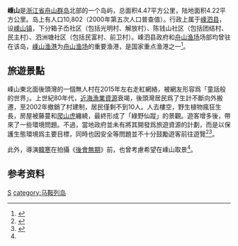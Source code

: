 '''嵊山'''是[[浙江省|浙江省]][[舟山群岛|舟山群岛]]北部的一个岛屿，总面积4.47平方公里，陆地面积4.22平方公里。岛上有人口10,802（2000年第五次人口普查值）。行政上属于[[嵊泗县|嵊泗县]]，设[[嵊山镇|嵊山镇]]，下分箱子岙社区（包括光明村、解放村）、陈钱山社区（包括团结村、民主村）、泗洲塘社区（包括民富村、前卫村）。嵊泗县政府和[[舟山渔场|舟山渔场]]场部均曾驻在该岛，[[嵊山渔港|嵊山渔港]]为[[舟山渔场|舟山渔场]]的重要渔港，是国家重点渔港之一<ref>{{cite news
|title = 百年嵊山渔场：走过世纪的繁华
|url= http://ptnews.zjol.com.cn/putuo/system/2010/10/14/012757505_01.shtml
|publisher = 普陀新闻网
|date = 2010年10月14日
|language = zh
|accessdate = 2011-07-21}}</ref>。

== 旅遊景點 ==
嵊山東北面後頭灣的一個無人村在2015年左右走紅網絡，被網友形容爲「童話般的世界」。上世紀80年代，[[舟山渔场|近海漁業資源]]衰竭，後頭灣居民爲了生計不斷向外搬遷，至2002年撤銷了村建制，居民僅剩不到10人。人去樓空，野生植物瘋狂生長，房屋被藤蔓和[[爬墙虎|爬山虎]]纏繞，最終形成了「綠野仙蹤」的景觀。遊客增多後，帶來了一些環境問題。不過，當地政府並未有將其開發爲旅遊資源的計劃，而是以保護生態環境爲主要目標，同時也因安全等問題並不十分鼓勵遊客前往遊覽<ref>{{Cite web|title=舟山最美無人村 今夏紅得想靜靜都難|url=http://politics.people.com.cn/BIG5/n/2015/0805/c70731-27412837.html|accessdate=2020-05-19|author=|date=|format=|work=politics.people.com.cn|publisher=|language=}}</ref><ref name=":0">{{Cite web|title=浙江舟山“最美無人村”走紅網絡 留守的是溫州一家人|url=http://sn.people.com.cn/BIG5/n/2015/0625/c190230-25359368.html|accessdate=|author=|date=|format=|publisher=|language=}}{{Dead link}}</ref>。

此外，導演[[韓寒|韓寒]]在拍攝《[[後會無期|後會無期]]》前，也曾考慮希望在嵊山取景<ref name=":0" />。

== 参考资料 ==
{{reflist}}

{{舟山市主要市镇}}
{{舟山群岛}}
{{浙江小作品}}

[[category:舟山群岛|S]]
[[category:马鞍列岛|category:马鞍列岛]]